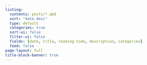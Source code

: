 ```yaml
---
listing:
  contents: posts/*.qmd
  sort: "date desc"
  type: default
  categories: true
  sort-ui: false
  filter-ui: false
  fields: [date, title, reading-time, description, categories]
  feed: false
page-layout: full
title-block-banner: true
---
```

